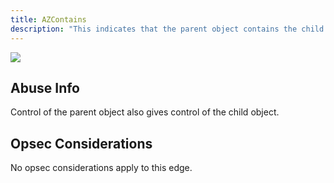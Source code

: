 ---
title: AZContains
description: "This indicates that the parent object contains the child object, such as a resource group containing a virtual machine, or a tenant “containing” a subscription."
---
<img src="/assets/enterprise-AND-community-edition-pill-tag.svg"/> 


## Abuse Info

Control of the parent object also gives control of the child object.

## Opsec Considerations

No opsec considerations apply to this edge.
